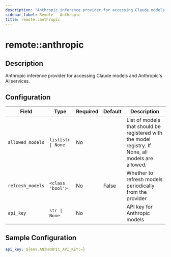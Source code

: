 ```yaml
---
description: "Anthropic inference provider for accessing Claude models and Anthropic's AI services."
sidebar_label: Remote - Anthropic
title: remote::anthropic
---
```


# remote::anthropic

## Description

Anthropic inference provider for accessing Claude models and Anthropic's AI services.

## Configuration

| Field | Type | Required | Default | Description |
|-------|------|----------|---------|-------------|
| `allowed_models` | `list[str \| None` | No |  | List of models that should be registered with the model registry. If None, all models are allowed. |
| `refresh_models` | `<class 'bool'>` | No | False | Whether to refresh models periodically from the provider |
| `api_key` | `str \| None` | No |  | API key for Anthropic models |

## Sample Configuration

```yaml
api_key: ${env.ANTHROPIC_API_KEY:=}
```
